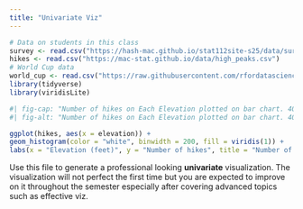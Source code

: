 ```yaml
---
title: "Univariate Viz"
---
```

```r
# Data on students in this class
survey <- read.csv("https://hash-mac.github.io/stat112site-s25/data/survey.csv")
hikes <- read.csv("https://mac-stat.github.io/data/high_peaks.csv")
# World Cup data
world_cup <- read.csv("https://raw.githubusercontent.com/rfordatascience/tidytuesday/master/data/2022/2022-11-29/worldcups.csv")
library(tidyverse)
library(viridisLite)
```

```r
#| fig-cap: "Number of hikes on Each Elevation plotted on bar chart. 4000 ft is the most common hikes while 5300 is the least."
#| fig-alt: "Number of hikes on Each Elevation plotted on bar chart. 4000 ft is the most common hikes while 5300 is the least."

ggplot(hikes, aes(x = elevation)) +
geom_histogram(color = "white", binwidth = 200, fill = viridis(1)) +
labs(x = "Elevation (feet)", y = "Number of hikes", title = "Number of Hikes of Each Elevation", caption = "Visualized by: Benjamin Weng\nSource: Survey") + theme_minimal()
```
Use this file to generate a professional looking **univariate** visualization. The visualization will not perfect the first time but you are expected to improve on it throughout the semester especially after covering advanced topics such as effective viz.
